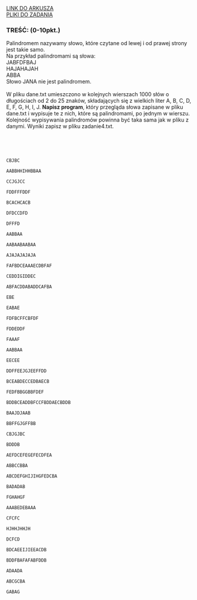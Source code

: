 
<div className="box_link"><a className="link  link_materials" target="_blank" href="https://cke.gov.pl/images/_EGZAMIN_MATURALNY_OD_2015/Arkusze_egzaminacyjne/2010/Informatyka/pp_ii.pdf">LINK DO ARKUSZA</a>
<br/>
<a className="link  link_materials" href="https://cke.gov.pl/images/_EGZAMIN_MATURALNY_OD_2015/Arkusze_egzaminacyjne/2010/Informatyka/Dane_PP.rar"> PLIKI DO ZADANIA</a>

<br/>
</div>

### TREŚĆ: (0-10pkt.)
Palindromem nazywamy słowo, które czytane od lewej i od prawej strony jest takie samo.<br/>
Na przykład palindromami są słowa:<br/>
JABFDFBAJ<br/>
HAJAHAJAH<br/>
ABBA<br/>
Słowo JANA nie jest palindromem.<br/><br/>
W pliku dane.txt umieszczono w kolejnych wierszach 1000 słów o długościach od 2 do
25 znaków, składających się z wielkich liter A, B, C, D, E, F, G, H, I, J. <b>Napisz program</b>,
który przegląda słowa zapisane w pliku dane.txt i wypisuje te z nich, które są
palindromami, po jednym w wierszu. Kolejność wypisywania palindromów powinna być
taka sama jak w pliku z danymi. Wyniki zapisz w pliku zadanie4.txt. 

<br/><br/>

<Dropdown title="ODPOWIEDŹ">
<Code>
CBJBC<br/>
AABBHHIHHBBAA<br/>
CCJGJCC<br/>
FDDFFFDDF<br/>
BCACHCACB<br/>
DFDCCDFD<br/>
DFFFD<br/>
AABBAA<br/>
AABAABAABAA<br/>
AJAJAJAJAJA<br/>
FAFBDCEAAAECDBFAF<br/>
CEDDIGIDDEC<br/>
ABFACDDABADDCAFBA<br/>
EBE<br/>
EABAE<br/>
FDFBCFFCBFDF<br/>
FDDEDDF<br/>
FAAAF<br/>
AABBAA<br/>
EECEE<br/>
DDFFEEJGJEEFFDD<br/>
BCEABDECCEDBAECB<br/>
FEDFBBGGBBFDEF<br/>
BDDBCEADDBFCCFBDDAECBDDB<br/>
BAAJDJAAB<br/>
BBFFGJGFFBB<br/>
CBJGJBC<br/>
BDDDB<br/>
AEFDCEFEGEFECDFEA<br/>
ABBCCBBA<br/>
ABCDEFGHIJIHGFEDCBA<br/>
BADADAB<br/>
FGHAHGF<br/>
AAABEDEBAAA<br/>
CFCFC<br/>
HJHHJHHJH<br/>
DCFCD<br/>
BDCAEEIJIEEACDB<br/>
BDDFBAFAFABFDDB<br/>
ADAADA<br/>
ABCGCBA<br/>
GABAG
</Code>
</Dropdown>

<Dropdown title="PRZYKŁADOWE ROZWIĄZANIE CAŁEGO ZADANIA">

</Dropdown>



